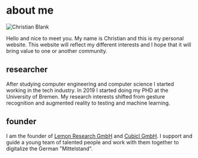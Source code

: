 <title>About Me | Christian Blank</title>

# about me

<img className="w-64 h-64 rounded mx-auto" src="/assets/cb.jpg" alt="Christian Blank" />

Hello and nice to meet you. My name is Christian and this is my personal website. This website will reflect my different
interests and I hope that it will bring value to one or another community.

## researcher
After studying computer engineering and computer science I started working in the tech industry. In 2019 I started
doing my PHD at the University of Bremen. My research interests shifted from gesture recognition and augmented reality
to testing and machine learning.

## founder
I am the founder of [Lemon Research GmbH](https://lemonade-research.de) and [Cubicl GmbH](https://cubicl.de). I support
and guide a young team of talented people and work with them together to digitalize the German "Mittelstand".
